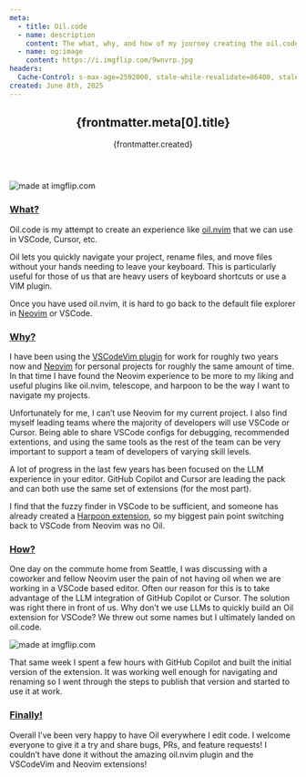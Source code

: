 ```yaml
---
meta:
  - title: Oil.code
  - name: description
    content: The what, why, and how of my journey creating the oil.code VSCode extension.
  - name: og:image
    content: https://i.imgflip.com/9wnvrp.jpg
headers:
  Cache-Control: s-max-age=2592000, stale-while-revalidate=86400, stale-if-error=604800
created: June 8th, 2025
---
```



<header className="py-12">
  <h2 className="leading-relaxed text-3xl">{frontmatter.meta[0].title}</h2>
  <p className="leading-normal text-gray-600 dark:text-gray-300">
    {frontmatter.created}
  </p>
</header>

<img src="https://i.imgflip.com/9wnvrp.jpg" title="made at imgflip.com" />

<div className="max-w-3xl *:my-8 [&>p]:text-lg [&>p]:leading-relaxed [&>p>a]:text-blue-500 [&>h3]:text-2xl">

<h3 id="what">
  <a href="#what">What?</a>
</h3>

Oil.code is my attempt to create an experience like <a href="https://github.com/stevearc/oil.nvim" target="_blank">oil.nvim</a> that we can use in VSCode, Cursor, etc.

Oil lets you quickly navigate your project, rename files, and move files without your hands needing to leave your keyboard. This is particularly useful for those of us that are heavy users of keyboard shortcuts or use a VIM plugin.

Once you have used oil.nvim, it is hard to go back to the default file explorer in <a href="https://neovim.io/" target="_blank">Neovim</a> or VSCode.

<h3 id="why">
  <a href="#why">Why?</a>
</h3>

I have been using the <a href="http://aka.ms/vscodevim" target="_blank">VSCodeVim plugin</a> for work for roughly two years now and <a href="https://neovim.io/" target="_blank">Neovim</a> for personal projects for roughly the same amount of time. In that time I have found the Neovim experience to be more to my liking and useful plugins like oil.nvim, telescope, and harpoon to be the way I want to navigate my projects.

Unfortunately for me, I can’t use Neovim for my current project. I also find myself leading teams where the majority of developers will use VSCode or Cursor. Being able to share VSCode configs for debugging, recommended extentions, and using the same tools as the rest of the team can be very important to support a team of developers of varying skill levels.

A lot of progress in the last few years has been focused on the LLM experience in your editor. GitHub Copilot and Cursor are leading the pack and can both use the same set of extensions (for the most part).

I find that the fuzzy finder in VSCode to be sufficient, and someone has already created a <a href="https://marketplace.visualstudio.com/items?itemName=tobias-z.vscode-harpoon" target="_blank">Harpoon extension</a>, so my biggest pain point switching back to VSCode from Neovim was no Oil.

<h3 id="how">
  <a href="#how">How?</a>
</h3>

One day on the commute home from Seattle, I was discussing with a coworker and fellow Neovim user the pain of not having oil when we are working in a VSCode based editor. Often our reason for this is to take advantage of the LLM integration of GitHub Copilot or Cursor. The solution was right there in front of us. Why don’t we use LLMs to quickly build an Oil extension for VSCode? We threw out some names but I ultimately landed on oil.code.

<img src="https://i.imgflip.com/9wnxz4.jpg" title="made at imgflip.com" />

That same week I spent a few hours with GitHub Copilot and built the initial version of the extension. It was working well enough for navigating and renaming so I went through the steps to publish that version and started to use it at work.

<h3 id="finally">
  <a href="#finally">Finally!</a>
</h3>

Overall I’ve been very happy to have Oil everywhere I edit code. I welcome everyone to give it a try and share bugs, PRs, and feature requests! I couldn’t have done it without the amazing oil.nvim plugin and the VSCodeVim and Neovim extensions!

</div>
